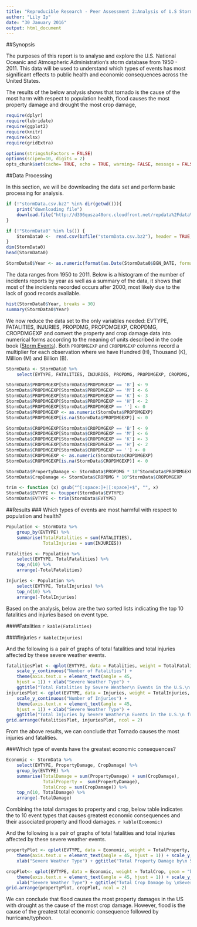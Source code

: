 ```yaml
---
title: "Reproducible Research - Peer Assessment 2:Analysis of U.S Storm Data"
author: "Lily Ip"
date: "30 January 2016"
output: html_document
---
```

##Synopsis

The purposes of this report is to analyse and explore the U.S. National Oceanic and Atmospheric Administration's storm database from 1950 - 2011. This data will be used to understand which types of events has most significant effects to public health and economic consequences across the United States.

The results of the below analysis shows that tornado is the cause of the most harm with respect to population health, flood causes the most property damage and drought the most crop damage,

```r
require(dplyr)
require(lubridate)
require(ggplot2)
require(knitr)
require(xlsx)
require(gridExtra)

options(stringsAsFactors = FALSE)
options(scipen=10, digits = 2)
opts_chunk$set(cache= TRUE, echo = TRUE, warning= FALSE, message = FALSE)
```
##Data Processing

In this section, we will be downloading the data set and perform basic processing for analysis.

```r

if (!"stormData.csv.bz2" %in% dir(getwd())){
    print("downloading file")
    download.file("http://d396qusza40orc.cloudfront.net/repdata%2Fdata%2FStormData.csv.bz2", destfile = paste(getwd(), "/stormData.csv.bz2", sep =  ""))
}

if (!"StormData0" %in% ls()) {
    StormData0 <-  read.csv(bzfile("stormData.csv.bz2"), header = TRUE, stringsAsFactors = FALSE)
}
dim(StormData0)
head(StormData0)

StormData0$Year <- as.numeric(format(as.Date(StormData0$BGN_DATE, format = "%m/%d/%Y %H:%M:%S"), "%Y"))
```
The data ranges from 1950 to 2011. Below is a histogram of the number of incidents reports by year as well as a summary of the data, it shows that most of the incidents recorded occurs after 2000, most likely due to the lack of good records available.

```r
hist(StormData0$Year, breaks = 30)
summary(StormData0$Year)
```

We now reduce the data set to the only variables needed: EVTYPE, FATALITIES, INJURIES, PROPDMG, PROPDMGEXP, CROPDMG, CROPDMGEXP and convert the property and crop damage data into numerical forms according to the meaning of units described in the code book ([Storm  Events](http://ire.org/nicar/database-library/databases/storm-events/)). Both `PROPDMGEXP` and `CROPDMGEXP` columns record a multiplier for each observation where we have Hundred (H), Thousand (K), Million (M) and Billion (B).

```r
StormData <- StormData0 %>%
    select(EVTYPE, FATALITIES, INJURIES, PROPDMG, PROPDMGEXP, CROPDMG, CROPDMGEXP)
```
```r
StormData$PROPDMGEXP[StormData$PROPDMGEXP == 'B'] <- 9
StormData$PROPDMGEXP[StormData$PROPDMGEXP == 'M'] <- 6
StormData$PROPDMGEXP[StormData$PROPDMGEXP == 'K'] <- 3
StormData$PROPDMGEXP[StormData$PROPDMGEXP == 'H'] <- 2
StormData$PROPDMGEXP[StormData$PROPDMGEXP == ''] <- 0
StormData$PROPDMGEXP <- as.numeric(StormData$PROPDMGEXP)
StormData$PROPDMGEXP[is.na(StormData$PROPDMGEXP)] <- 0

StormData$CROPDMGEXP[StormData$CROPDMGEXP == 'B'] <- 9
StormData$CROPDMGEXP[StormData$CROPDMGEXP == 'M'] <- 6
StormData$CROPDMGEXP[StormData$CROPDMGEXP == 'K'] <- 3
StormData$CROPDMGEXP[StormData$CROPDMGEXP == 'H'] <- 2
StormData$CROPDMGEXP[StormData$CROPDMGEXP == ''] <- 0
StormData$CROPDMGEXP <- as.numeric(StormData$CROPDMGEXP)
StormData$CROPDMGEXP[is.na(StormData$CROPDMGEXP)] <- 0

StormData$PropertyDamage <- StormData$PROPDMG * 10^StormData$PROPDMGEXP
StormData$CropDamage <- StormData$CROPDMG * 10^StormData$CROPDMGEXP
```
```r
trim <- function (x) gsub("^[:space:]+|[:space]+$", "", x)
StormData$EVTYPE <- toupper(StormData$EVTYPE)
StormData$EVTYPE <- trim(StormData$EVTYPE)
```
##Results
### Which types of events are most harmful with respect to population and health?
```r

Population <- StormData %>%
    group_by(EVTYPE) %>%
    summarise(TotalFatalities = sum(FATALITIES),
              TotalInjuries = sum(INJURIES))

Fatalities <- Population %>%
    select(EVTYPE, TotalFatalities) %>%
    top_n(10) %>%
    arrange(-TotalFatalities)

Injuries <- Population %>%
    select(EVTYPE, TotalInjuries) %>%
    top_n(10) %>%
    arrange(-TotalInjuries)
```
Based on the analysis, below are the two sorted lists indicating the top 10 fatalities and injuries based on event type.

####Fatalities
`r kable(Fatalities)`

####Injuries
`r kable(Injuries)`

And the following is a pair of graphs of total fatalities and total injuries affected by these severe weather events. 
```r
fatalitiesPlot <- qplot(EVTYPE, data = Fatalities, weight = TotalFatalities, geom = "bar", binwidth = 1) + 
    scale_y_continuous("Number of Fatalities") + 
    theme(axis.text.x = element_text(angle = 45, 
    hjust = 1)) + xlab("Severe Weather Type") + 
    ggtitle("Total Fatalities by Severe Weather\n Events in the U.S.\n from 1950 - 2011")
injuriesPlot <- qplot(EVTYPE, data = Injuries, weight = TotalInjuries, geom = "bar", binwidth = 1) + 
    scale_y_continuous("Number of Injuries") + 
    theme(axis.text.x = element_text(angle = 45, 
    hjust = 1)) + xlab("Severe Weather Type") + 
    ggtitle("Total Injuries by Severe Weather\n Events in the U.S.\n from 1950 - 2011")
grid.arrange(fatalitiesPlot, injuriesPlot, ncol = 2)
``` 

From the above results, we can conclude that Tornado causes the most injuries and fatalities.

###Which type of events have the greatest economic consequences?
```r
Economic <- StormData %>%
    select(EVTYPE, PropertyDamage, CropDamage) %>%
    group_by(EVTYPE) %>%
    summarise(TotalDamage = sum(PropertyDamage) + sum(CropDamage),
              TotalProperty =  sum(PropertyDamage),
              TotalCrop = sum(CropDamage)) %>%
    top_n(10, TotalDamage) %>%
    arrange(-TotalDamage)

```

Combining the total damages to property and crop, below table indicates the to 10 event types that causes greatest economic consequences and their associated property and flood damages.
`r kable(Economic)`

And the following is a pair of graphs of total fatalities and total injuries affected by these severe weather events. 

```r
propertyPlot <- qplot(EVTYPE, data = Economic, weight = TotalProperty, geom = "bar", binwidth = 1) + 
    theme(axis.text.x = element_text(angle = 45, hjust = 1)) + scale_y_continuous("Property Damage in US dollars")+ 
    xlab("Severe Weather Type") + ggtitle("Total Property Damage by\n Severe Weather Events in\n the U.S. from 1950 - 2011")

cropPlot<- qplot(EVTYPE, data = Economic, weight = TotalCrop, geom = "bar", binwidth = 1) + 
    theme(axis.text.x = element_text(angle = 45, hjust = 1)) + scale_y_continuous("Crop Damage in US dollars") + 
    xlab("Severe Weather Type") + ggtitle("Total Crop Damage by \nSevere Weather Events in\n the U.S. from 1950 - 2011")
grid.arrange(propertyPlot, cropPlot, ncol = 2)
```

We can conclude that flood causes the most property damages in the US with drought as the cause of the most crop damage. However, flood is the cause of the greatest total economic consequence followed by hurricane/typhoon.

